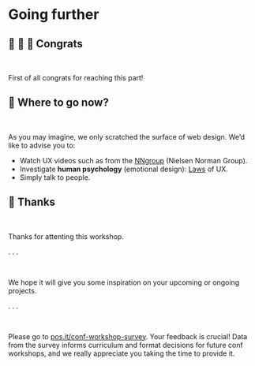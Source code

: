 # Going further {data-stack-name="What's next?"}

## 🎉 🎉 🎉 Congrats

<br/>

::: {.center}
First of all congrats for reaching this part!
:::

## 👀 Where to go now?

<br/>

As you may imagine, we only scratched the surface of web design. We'd like to advise you to:

::: incremental
- Watch UX videos such as from the [NNgroup](https://www.youtube.com/@NNgroup) (Nielsen Norman Group).
- Investigate __human psychology__ (emotional design): [Laws](https://lawsofux.com/) of UX.
- Simply talk to people.
:::

## 🙏 Thanks

<br/>

Thanks for attenting this workshop.

. . .

<br/>

We hope it will give you some inspiration on your upcoming or ongoing projects.

. . .

<br/>

Please go to [pos.it/conf-workshop-survey](pos.it/conf-workshop-survey). Your feedback is crucial! Data from the survey informs curriculum and format decisions for future conf workshops, and we really appreciate you taking the time to provide it.